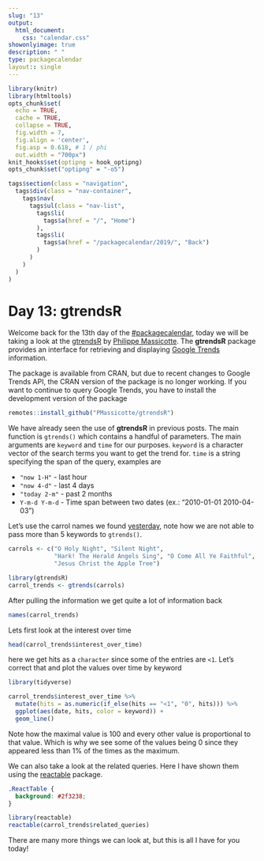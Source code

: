 ```yaml
---
slug: "13"
output: 
  html_document:
    css: "calendar.css"
showonlyimage: true
description: " "
type: packagecalendar
layout:: single
---
```


<html>
    <link rel="stylesheet" href="calendar-post.css"/>
</html>

```r
library(knitr)
library(htmltools)
opts_chunk$set(
  echo = TRUE, 
  cache = TRUE,
  collapse = TRUE,
  fig.width = 7, 
  fig.align = 'center',
  fig.asp = 0.618, # 1 / phi
  out.width = "700px")
knit_hooks$set(optipng = hook_optipng)
opts_chunk$set("optipng" = "-o5")
```

```r
tags$section(class = "navigation",
  tags$div(class = "nav-container",
    tags$nav(
      tags$ul(class = "nav-list",
        tags$li(
          tags$a(href = "/", "Home")
        ),
        tags$li(
          tags$a(href = "/packagecalendar/2019/", "Back")
        )
      )
    )
  )
)
```

# Day 13: gtrendsR

Welcome back for the 13th day of the [#packagecalendar](https://twitter.com/hashtag/packagecalendar),
today we will be taking a look at the [gtrendsR](https://github.com/PMassicotte/gtrendsR) by [Philippe Massicotte](https://twitter.com/philmassicotte).
The **gtrendsR** package provides an interface for retrieving and displaying [Google Trends](https://trends.google.com/) information.

The package is available from CRAN, but due to recent changes to Google Trends API, 
the CRAN version of the package is no longer working. 
If you want to continue to query Google Trends, you have to install the development version of the package

```r
remotes::install_github("PMassicotte/gtrendsR")
```

We have already seen the use of **gtrendsR** in previous posts.
The main function is `gtrends()` which contains a handful of parameters.
The main arguments are `keyword` and `time` for our purposes.
`keyword` is a character vector of the search terms you want to get the trend for.
`time` is a string specifying the span of the query, examples are 

- `"now 1-H"` - last hour
- `"now 4-d"` - last 4 days
- `"today 2-m"` - past 2 months
- `Y-m-d Y-m-d` - Time span between two dates (ex.: "2010-01-01 2010-04-03")

Let's use the carrol names we found [yesterday](https://www.hvitfeldt.me/pkgcal2019/12/),
note how we are not able to pass more than 5 keywords to `gtrends()`.

```r
carrols <- c("O Holy Night", "Silent Night", 
             "Hark! The Herald Angels Sing", "O Come All Ye Faithful", 
             "Jesus Christ the Apple Tree")
```

```r
library(gtrendsR)
carrol_trends <- gtrends(carrols)
```

After pulling the information we get quite a lot of information back

```r
names(carrol_trends)
```

Lets first look at the interest over time

```r
head(carrol_trends$interest_over_time)
```

here we get hits as a `character` since some of the entries are `<1`.
Let's correct that and plot the values over time by keyword

```r
library(tidyverse)

carrol_trends$interest_over_time %>%
  mutate(hits = as.numeric(if_else(hits == "<1", "0", hits))) %>%
  ggplot(aes(date, hits, color = keyword)) +
  geom_line()
```

Note how the maximal value is 100 and every other value is proportional to that value.
Which is why we see some of the values being 0 since they appeared less than 1% of the times as the maximum.

We can also take a look at the related queries.
Here I have shown them using the [reactable](https://glin.github.io/reactable/) package.

```css
.ReactTable {
  background: #2f3238;
}
```

```r
library(reactable)
reactable(carrol_trends$related_queries)
```

There are many more things we can look at, but this is all I have for you today!
